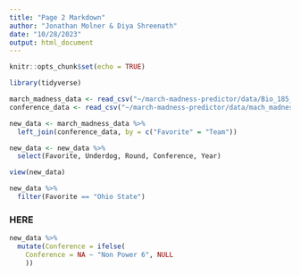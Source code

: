 ```yaml
---
title: "Page 2 Markdown"
author: "Jonathan Molner & Diya Shreenath"
date: "10/28/2023"
output: html_document
---
```


```r
knitr::opts_chunk$set(echo = TRUE)
```

```r
library(tidyverse)
```

```r
march_madness_data <- read_csv("~/march-madness-predictor/data/Bio_185_March_Madness_Data.csv")
conference_data <- read_csv("~/march-madness-predictor/data/mach_madness_conference_list.csv")
```

```r
new_data <- march_madness_data %>%
  left_join(conference_data, by = c("Favorite" = "Team"))
```

```r
new_data <- new_data %>%
  select(Favorite, Underdog, Round, Conference, Year)
```

```r
view(new_data)
```

```r
new_data %>%
  filter(Favorite == "Ohio State")
```


### HERE

```r
new_data %>%
  mutate(Conference = ifelse(
    Conference = NA ~ "Non Power 6", NULL
    ))
```


